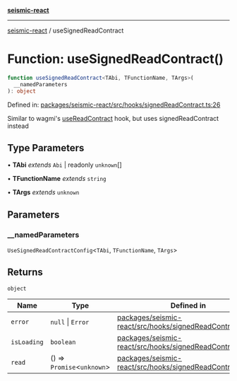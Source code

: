 [**seismic-react**](/seismic-viem/README.mdx)

---

[seismic-react](/seismic-viem/globals.mdx) / useSignedReadContract

# Function: useSignedReadContract()

```ts
function useSignedReadContract<TAbi, TFunctionName, TArgs>(
  __namedParameters
): object
```

Defined in: [packages/seismic-react/src/hooks/signedReadContract.ts:26](https://github.com/SeismicSystems/seismic-client/blob/6800e83d0d012626a97370bb2f821499462334a8/packages/seismic-react/src/hooks/signedReadContract.ts#L26)

Similar to wagmi's [useReadContract](https://wagmi.sh/react/api/hooks/useReadContract) hook,
but uses signedReadContract instead

## Type Parameters

• **TAbi** _extends_ `Abi` \| readonly `unknown`[]

• **TFunctionName** _extends_ `string`

• **TArgs** _extends_ `unknown`

## Parameters

### \_\_namedParameters

`UseSignedReadContractConfig`\<`TAbi`, `TFunctionName`, `TArgs`\>

## Returns

`object`

| Name                               | Type                         | Defined in                                                                                                                                                                                                             |
| ---------------------------------- | ---------------------------- | ---------------------------------------------------------------------------------------------------------------------------------------------------------------------------------------------------------------------- |
| <a id="error"></a> `error`         | `null` \| `Error`            | [packages/seismic-react/src/hooks/signedReadContract.ts:77](https://github.com/SeismicSystems/seismic-client/blob/6800e83d0d012626a97370bb2f821499462334a8/packages/seismic-react/src/hooks/signedReadContract.ts#L77) |
| <a id="isloading"></a> `isLoading` | `boolean`                    | [packages/seismic-react/src/hooks/signedReadContract.ts:76](https://github.com/SeismicSystems/seismic-client/blob/6800e83d0d012626a97370bb2f821499462334a8/packages/seismic-react/src/hooks/signedReadContract.ts#L76) |
| <a id="read"></a> `read`           | () => `Promise`\<`unknown`\> | [packages/seismic-react/src/hooks/signedReadContract.ts:75](https://github.com/SeismicSystems/seismic-client/blob/6800e83d0d012626a97370bb2f821499462334a8/packages/seismic-react/src/hooks/signedReadContract.ts#L75) |
